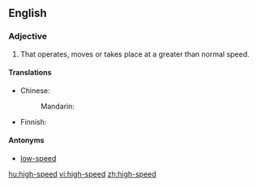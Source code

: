 ==English==

===Adjective===
{{en-adj|pos=[[high]]-[[speed]]}}

# That operates, moves or takes place at a greater than normal speed.

====Translations====
{{trans-top|operates at greater than normal speed}}
* Chinese:
*: Mandarin: {{t-|cmn|高速|tr=gāosù|sc=Hani}}
{{trans-mid}}
* Finnish: {{t+|fi|nopea}}
{{trans-bottom}}

====Antonyms====
* [[low-speed]]

[[hu:high-speed]]
[[vi:high-speed]]
[[zh:high-speed]]